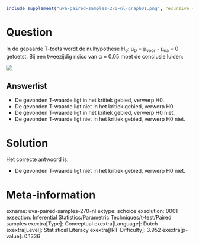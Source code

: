 ```r
include_supplement("uva-paired-samples-270-nl-graph01.png", recursive = TRUE)
```

Question
========

In de gepaarde T-toets wordt de nulhypothese H~0~: μ~D~ = μ~voor~ -
μ~na~ = 0 getoetst. Bij een tweezijdig risico van α = 0.05 moet de
conclusie luiden:

![](uva-paired-samples-270-nl-graph01.png)

Answerlist
----------

* De gevonden T-waarde ligt in het kritiek gebied, verwerp H0.
* De gevonden T-waarde ligt niet in het kritiek gebied, verwerp H0.
* De gevonden T-waarde ligt in het kritiek gebied, verwerp H0 niet.
* De gevonden T-waarde ligt niet in het kritiek gebied, verwerp H0 niet.

Solution
========

Het correcte antwoord is: 

* De gevonden T-waarde ligt niet in het kritiek gebied, verwerp H0 niet.

Meta-information
================
exname: uva-paired-samples-270-nl
extype: schoice
exsolution: 0001
exsection: Inferential Statistics/Parametric Techniques/t-test/Paired samples
exextra[Type]: Conceptual
exextra[Language]: Dutch
exextra[Level]: Statistical Literacy
exextra[IRT-Difficulty]: 3.952
exextra[p-value]: 0.1336
